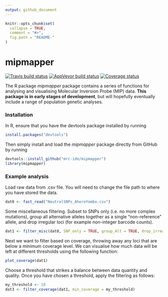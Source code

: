 ```yaml
---
output: github_document
---
```

```r
knitr::opts_chunk$set(
  collapse = TRUE,
  comment = "#>",
  fig.path = "README-"
)
```

# mipmapper
[![Travis build status](https://travis-ci.org/mrc-ide/mipmapper.svg?branch=master)](https://travis-ci.org/mrc-ide/mipmapper)
[![AppVeyor build status](https://ci.appveyor.com/api/projects/status/github/mrc-ide/mipmapper?branch=master&svg=true)](https://ci.appveyor.com/project/mrc-ide/mipmapper)
[![Coverage status](https://codecov.io/gh/mrc-ide/mipmapper/branch/master/graph/badge.svg)](https://codecov.io/github/mrc-ide/mipmapper?branch=master)

The R package *mipmapper* package contains a series of functions for analysing and visualising Molecular Inversion Probe (MIP) data. **This package is in early stages of development**, but will hopefully eventually include a range of population genetic analyses.

### Installation

In R, ensure that you have the devtools package installed by running
```r
install.packages("devtools")
```
Then simply install and load the *mipmapper* package directly from GitHub by running
```r
devtools::install_github("mrc-ide/mipmapper")
library(mipmapper)
```

### Example analysis

Load raw data from .csv file. You will need to change the file path to where you have stored the data.
```r
dat0 <- fast_read("NeutralSNPs_AheroYombo.csv")
```
Some miscellaneous filtering. Subset to SNPs only (i.e. no more complex mutations), group all alternative alleles together as a single "non-reference" allele, and drop irregular loci (for example non-integer barcode counts).
```r
dat1 <- filter_misc(dat0, SNP_only = TRUE, group_Alt = TRUE, drop_irregular = TRUE)
```
Next we want to filter based on coverage, throwing away any loci that are below a minimum coverage level. We can visualise how much data will be left at different thresholds using the following function:
```r
plot_coverage(dat1)
```
Choose a threshold that strikes a balance between data quantity and quality. Once you have chosen a threshold, apply the filtering as follows:
```r
my_threshold <- 10
dat3 <- filter_coverage(dat1, min_coverage = my_threshold)
```


